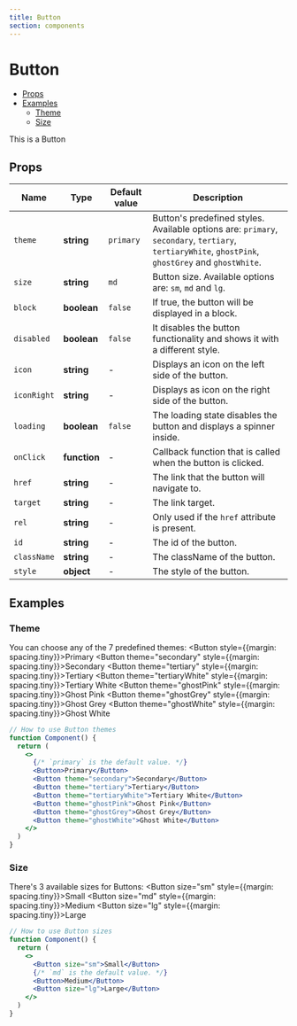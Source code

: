 ```yaml
---
title: Button
section: components
---
```


# Button

- [Props](#Props)
- [Examples](#Examples)
  - [Theme](#Theme)
  - [Size](#Size)

This is a Button

## Props

| Name         | Type          | Default value  | Description      |
|--------------|---------------|----------------|------------------|
| `theme`      | **string**    | `primary`      | Button's predefined styles. Available options are: `primary`, `secondary`, `tertiary`, `tertiaryWhite`, `ghostPink`, `ghostGrey` and `ghostWhite`. |
| `size`       | **string**    | `md`           | Button size. Available options are: `sm`, `md` and `lg`. |
| `block`      | **boolean**   | `false`        | If true, the button will be displayed in a block. |
| `disabled`   | **boolean**   | `false`        | It disables the button functionality and shows it with a different style. |
| `icon`       | **string**    | -              | Displays an icon on the left side of the button. |
| `iconRight`  | **string**    | -              | Displays as icon on the right side of the button. |
| `loading`    | **boolean**   | `false`        | The loading state disables the button and displays a spinner inside. |
| `onClick`    | **function**  | -              | Callback function that is called when the button is clicked. |
| `href`       | **string**    | -              | The link that the button will navigate to. |
| `target`     | **string**    | -              | The link target. |
| `rel`        | **string**    | -              | Only used if the `href` attribute is present. |
| `id`         | **string**    | -              | The id of the button. |
| `className`  | **string**    | -              | The className of the button. |
| `style`      | **object**    | -              | The style of the button. |


## Examples
### Theme
You can choose any of the 7 predefined themes:
<Demo title="Button themes" background={colors.grey400}>
  <Flexbox display="flex" justifyContent="center" alignItems="center" wrap="wrap">
    <Button style={{margin: spacing.tiny}}>Primary</Button>
    <Button theme="secondary" style={{margin: spacing.tiny}}>Secondary</Button>
    <Button theme="tertiary" style={{margin: spacing.tiny}}>Tertiary</Button>
    <Button theme="tertiaryWhite" style={{margin: spacing.tiny}}>Tertiary White</Button>
    <Button theme="ghostPink" style={{margin: spacing.tiny}}>Ghost Pink</Button>
    <Button theme="ghostGrey" style={{margin: spacing.tiny}}>Ghost Grey</Button>
    <Button theme="ghostWhite" style={{margin: spacing.tiny}}>Ghost White</Button>
  </Flexbox>
</Demo>

```jsx
// How to use Button themes
function Component() {
  return (
    <>
      {/* `primary` is the default value. */}
      <Button>Primary</Button>
      <Button theme="secondary">Secondary</Button>
      <Button theme="tertiary">Tertiary</Button>
      <Button theme="tertiaryWhite">Tertiary White</Button>
      <Button theme="ghostPink">Ghost Pink</Button>
      <Button theme="ghostGrey">Ghost Grey</Button>
      <Button theme="ghostWhite">Ghost White</Button>
    </>
  )
}
```

### Size
There's 3 available sizes for Buttons:
<Demo title="Button sizes">
  <Flexbox display="flex" justifyContent="center" alignItems="center" wrap="wrap">
    <Button size="sm" style={{margin: spacing.tiny}}>Small</Button>
    <Button size="md" style={{margin: spacing.tiny}}>Medium</Button>
    <Button size="lg" style={{margin: spacing.tiny}}>Large</Button>
  </Flexbox>
</Demo>

```jsx
// How to use Button sizes
function Component() {
  return (
    <>
      <Button size="sm">Small</Button>
      {/* `md` is the default value. */}
      <Button>Medium</Button>
      <Button size="lg">Large</Button>
    </>
  )
}
```